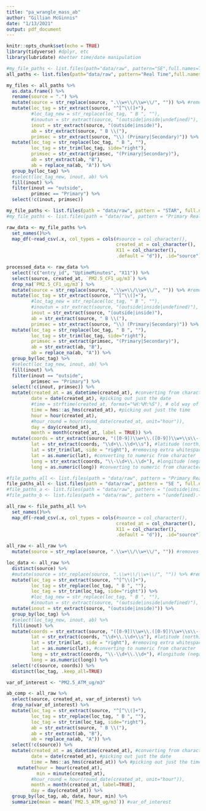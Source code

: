 ```yaml
---
title: "pa_wrangle_mass_ab"
author: "Gillian McGinnis"
date: "1/13/2021"
output: pdf_document
---
```


```r
knitr::opts_chunk$set(echo = TRUE)
library(tidyverse) #dplyr, etc
library(lubridate) #better time/date manipulation
```

```r
#my_file_paths <- list.files(path="data/raw", pattern="SE",full.names=TRUE) #smaller subset
all_paths <- list.files(path="data/raw", pattern="Real Time",full.names=TRUE)

my_files <- all_paths %>%
  as.data.frame() %>%
  rename(source = ".") %>%
  mutate(source = str_replace(source, ".\\w+\\/\\w+\\/", "")) %>% #removes filepath name
  mutate(loc_tag = str_extract(source, "^[^\\(]+"),
         #loc_tag_new = str_replace(loc_tag, " B ", ""),
         #inoutun = str_extract(source, "(outside|inside|undefined)"),
         inout = str_extract(source, "(outside|inside)"),
         ab = str_extract(source, " B \\("),
         primsec = str_extract(source, "\\) (Primary|Secondary)")) %>%
  mutate(loc_tag = str_replace(loc_tag, " B ", ""),
         loc_tag = str_trim(loc_tag, side="right"),
         primsec = str_extract(primsec, "(Primary|Secondary)"),
         ab = str_extract(ab, "B"),
         ab = replace_na(ab, "A")) %>%
  group_by(loc_tag) %>%
  #select(loc_tag_new, inout, ab) %>%
  fill(inout) %>%
  filter(inout == "outside",
         primsec == "Primary") %>%
  select(!c(inout, primsec))
```

```r
my_file_paths <- list.files(path = "data/raw", pattern = "STAR", full.names = TRUE)
#my_file_paths <- list.files(path = "data/raw", pattern = "Primary Real Time", full.names=TRUE)

raw_data <- my_file_paths %>%
  set_names()%>%
  map_df(~read_csv(.x, col_types = cols(#source = col_character(),
                                        created_at = col_character(),
                                        X11 = col_character(),
                                        .default = "d")), .id="source")

processed_data <- raw_data %>%
  select(!c("entry_id", "UptimeMinutes", "X11")) %>%
  select(source, created_at, `PM2.5_CF1_ug/m3`) %>%
  drop_na(`PM2.5_CF1_ug/m3`) %>%
  mutate(source = str_replace(source, ".\\w+\\/\\w+\\/", "")) %>% #removes filepath name
  mutate(loc_tag = str_extract(source, "^[^\\(]+"),
         #loc_tag_new = str_replace(loc_tag, " B ", ""),
         #inoutun = str_extract(source, "(outside|inside|undefined)"),
         inout = str_extract(source, "(outside|inside)"),
         ab = str_extract(source, " B \\("),
         primsec = str_extract(source, "\\) (Primary|Secondary)")) %>%
  mutate(loc_tag = str_replace(loc_tag, " B ", ""),
         loc_tag = str_trim(loc_tag, side="right"),
         primsec = str_extract(primsec, "(Primary|Secondary)"),
         ab = str_extract(ab, "B"),
         ab = replace_na(ab, "A")) %>%
  group_by(loc_tag) %>%
  #select(loc_tag_new, inout, ab) %>%
  fill(inout) %>%
  filter(inout == "outside",
         primsec == "Primary") %>%
  select(!c(inout, primsec)) %>%
  mutate(created_at = as_datetime(created_at), #converting from character to date time format; tz is in UTC
         date = date(created_at), #picking out just the date
         #time = strftime(created_at, format="%H:%M:%S"), # old way of picking time; outputs char
         time = hms::as_hms(created_at), #picking out just the time
         hour = hour(created_at),
         #hour_round = hour(round_date(created_at, unit="hour")),
         day = day(created_at),
         month = month(created_at, label = TRUE)) %>%
  mutate(coords = str_extract(source, "([0-9])\\w+\\.([0-9])\\w+\\s\\-([0-9])\\w+\\.([0-9])\\w+"), #grabbing coord data
         lat = str_extract(coords, "\\d+\\.\\d+\\s"), #latitude (north)
         lat = str_trim(lat, side = "right"), #removing extra whitespace
         lat = as.numeric(lat), #converting to numeric from character
         long = str_extract(coords, "\\-\\d+\\.\\d+"), #longitude (negative here, so west)
         long = as.numeric(long)) #converting to numeric from character
```

```r
#file_paths_all <- list.files(path = "data/raw", pattern = "Primary Real Time", full.names=TRUE)
file_paths_all <- list.files(path = "data/raw", pattern = "SE ", full.names=TRUE)
#file_paths_a <- list.files(path = "data/raw", pattern = "(outside|inside).+(Primary)", full.names=TRUE)
#file_paths_b <- list.files(path = "data/raw", pattern = "(undefined).+(Primary)", full.names=TRUE)

all_raw <- file_paths_all %>%
  set_names()%>%
  map_df(~read_csv(.x, col_types = cols(#source = col_character(),
                                        created_at = col_character(),
                                        X11 = col_character(),
                                        .default = "d")), .id="source")

all_raw <- all_raw %>%
  mutate(source = str_replace(source, ".\\w+\\/\\w+\\/", "")) #removes filepath name
```


```r
loc_data <- all_raw %>%
  distinct(source) %>%
  #mutate(source = str_replace(source, ".\\w+\\/\\w+\\/", "")) %>% #removes filepath name
  mutate(loc_tag = str_extract(source, "^[^\\(]+"),
         loc_tag = str_replace(loc_tag, " B ", ""),
         loc_tag = str_trim(loc_tag, side="right")) %>%
         #loc_tag_new = str_replace(loc_tag, " B ", ""),
         #inoutun = str_extract(source, "(outside|inside|undefined)"),
  mutate(inout = str_extract(source, "(outside|inside)")) %>%
  group_by(loc_tag) %>%
  #select(loc_tag_new, inout, ab) %>%
  fill(inout) %>%
  mutate(coords = str_extract(source, "([0-9])\\w+\\.([0-9])\\w+\\s\\-([0-9])\\w+\\.([0-9])\\w+"), #grabbing coord data
         lat = str_extract(coords, "\\d+\\.\\d+\\s"), #latitude (north)
         lat = str_trim(lat, side = "right"), #removing extra whitespace
         lat = as.numeric(lat), #converting to numeric from character
         long = str_extract(coords, "\\-\\d+\\.\\d+"), #longitude (negative here, so west)
         long = as.numeric(long)) %>%
  select(!c(source, coords)) %>%
  distinct(loc_tag, .keep_all=TRUE)
```

```r
var_of_interest <- "PM2.5_ATM_ug/m3"

ab_comp <- all_raw %>%
  select(source, created_at, var_of_interest) %>%
  drop_na(var_of_interest) %>%
  mutate(loc_tag = str_extract(source, "^[^\\(]+"),
         loc_tag = str_replace(loc_tag, " B ", ""),
         loc_tag = str_trim(loc_tag, side="right"),
         ab = str_extract(source, " B \\("),
         ab = str_extract(ab, "B"),
         ab = replace_na(ab, "A")) %>%
  select(!c(source)) %>%
  mutate(created_at = as_datetime(created_at), #converting from character to date time format; tz is in UTC
         date = date(created_at), #picking out just the date
         time = hms::as_hms(created_at)) %>% #picking out just the time
    mutate(hour = hour(created_at),
           min = minute(created_at),
         #hour_round = hour(round_date(created_at, unit="hour")),
         month = month(created_at, label=TRUE),
         day = day(created_at)) %>%
  group_by(loc_tag, ab, date, hour, min) %>%
  summarize(mean = mean(`PM2.5_ATM_ug/m3`)) #var_of_interest
```


